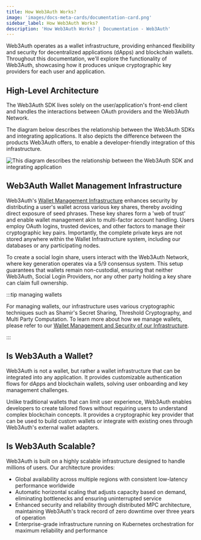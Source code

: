 ```yaml
---
title: How Web3Auth Works?
image: 'images/docs-meta-cards/documentation-card.png'
sidebar_label: How Web3Auth Works?
description: 'How Web3Auth Works? | Documentation - Web3Auth'
---
```



Web3Auth operates as a wallet infrastructure, providing enhanced flexibility and security for decentralized applications (dApps) and blockchain wallets. Throughout this documentation, we'll explore the functionality of Web3Auth, showcasing how it produces unique cryptographic key providers for each user and application.

## High-Level Architecture

The Web3Auth SDK lives solely on the user/application's front-end client and handles the interactions between OAuth providers and the Web3Auth Network.

The diagram below describes the relationship between the Web3Auth SDKs and integrating applications. It also depicts the difference between the products Web3Auth offers, to enable a developer-friendly integration of this infrastructure.

<picture>
  <source srcset={PnPCoreKitFlowLight} media="(prefers-color-scheme: light)" />
  <source srcset={PnPCoreKitFlowDark} media="(prefers-color-scheme: dark)" />
  <img
    src={PnPCoreKitFlowLight}
    style={{ display: 'block', maxHeight: '600px', margin: '20px auto' }}
    alt="This diagram describes the relationship between the Web3Auth SDK and integrating application"
  />
</picture>

## Web3Auth Wallet Management Infrastructure

Web3Auth's [Wallet Management Infrastructure](/infrastructure/) enhances security by distributing a user's wallet across various key shares, thereby avoiding direct exposure of seed phrases. These key shares form a 'web of trust' and enable wallet management akin to multi-factor account handling. Users employ OAuth logins, trusted devices, and other factors to manage their cryptographic key pairs. Importantly, the complete private keys are not stored anywhere within the Wallet Infrastructure system, including our databases or any participating nodes.

To create a social login share, users interact with the Web3Auth Network, where key generation operates via a 5/9 consensus system. This setup guarantees that wallets remain non-custodial, ensuring that neither Web3Auth, Social Login Providers, nor any other party holding a key share can claim full ownership.

:::tip managing wallets

For managing wallets, our infrastructure uses various cryptographic techniques such as Shamir's Secret Sharing, Threshold Cryptography, and Multi Party Computation. To learn more about how we manage wallets, please refer to our [Wallet Management and Security of our Infrastructure](/infrastructure/).

:::

## Is Web3Auth a Wallet?

Web3Auth is not a wallet, but rather a wallet infrastructure that can be integrated into any application. It provides customizable authentication flows for dApps and blockchain wallets, solving user onboarding and key management challenges.

Unlike traditional wallets that can limit user experience, Web3Auth enables developers to create tailored flows without requiring users to understand complex blockchain concepts. It provides a cryptographic key provider that can be used to build custom wallets or integrate with existing ones through Web3Auth's external wallet adapters.

## Is Web3Auth Scalable?

Web3Auth is built on a highly scalable infrastructure designed to handle millions of users. Our architecture provides:

- Global availability across multiple regions with consistent low-latency performance worldwide
- Automatic horizontal scaling that adjusts capacity based on demand, eliminating bottlenecks and ensuring uninterrupted service
- Enhanced security and reliability through distributed MPC architecture, maintaining Web3Auth's track record of zero downtime over three years of operation
- Enterprise-grade infrastructure running on Kubernetes orchestration for maximum reliability and performance
